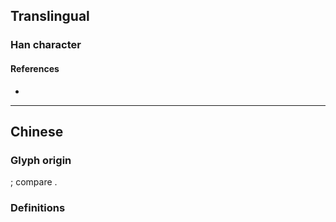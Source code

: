 {{also|堅}}
{{character info}}
==Translingual==

===Han character===
{{Han char|rn=32|rad=土|as=04|sn=7|four=|canj=LEG|ids=⿱𰀡土}}

====References====
* {{Han ref|kx=0226.101|dkj=04963|dj=0461.180|hdz=10422.140|uh=575A|ud=22362}}

----

==Chinese==

===Glyph origin=== 
{{Han simp|堅|f=臣|t=〢}}; compare {{zh-l|*览}}.

===Definitions===
{{zh-see|堅}}